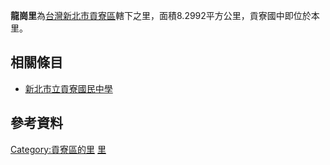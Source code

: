 {{ROC Village or Li Info|
City/CountyName  =  新北市  |
DivName  =  [[貢寮區|貢寮區]]  |
Village/LiName  =  龍崗  |
Village/Li  =  里  |
OldName  =  |
Longitude  =  |
Latitude  =  |
AreaTotal  =  8.2992  |
HouseholdTotal  =  188  |
Male  =  260  |
Female  =  197  |
PopTotal  =  457 <ref>[https://www.gongliao.ntpc.gov.tw/archive/file/107%E5%B9%B4%E5%8D%80%E6%94%BF%E7%B5%B1%E8%A8%88%E5%B9%B4%E5%A0%B1.pdf  《新北市貢寮區107年區政統計年報》新北市貢寮區公所 2018年6月]</ref> |
YearMonth  =  [[2011年9月|2011年9月]]  |
Head  =  黃朝銘  |
Sub  =  12  |
Neighbors  =  [[貢寮里|貢寮里]]、[[吉林里|吉林里]]、[[雙玉里|雙玉里]]|
MapLocation  =  |
Address  =  洋宮路35號  |
DataSource  =  |
}}
'''龍崗里'''為[[台灣|台灣]][[新北市|新北市]][[貢寮區|貢寮區]]轄下之里，面積8.2992平方公里，貢寮國中即位於本里。

==相關條目==
* [[新北市立貢寮國民中學|新北市立貢寮國民中學]]

==參考資料==
{{reflist}}

{{新北市貢寮區}}

[[Category:貢寮區的里|Category:貢寮區的里]]
[[Category:貢寮區|里]]